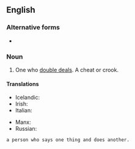 {{also|double dealer}}
==English==

===Alternative forms===
* {{l|en|double dealer}}

===Noun===
{{en-noun}}

# One who [[double deal]]s. A cheat or crook.

====Translations====
{{trans-top|one who double deals}}
* Icelandic: {{t|is|tvöfaldur í roðinu|m}}
* Irish: {{t|ga|dúblálaí|m}}
* Italian: {{t|it|doppiogiochista|m|f}}
{{trans-mid}}
* Manx: {{t|gv|lhoobeyr|m}}
* Russian: {{t+|ru|двуру́шник|m}}
{{trans-bottom}}

 a person who says one thing and does another.